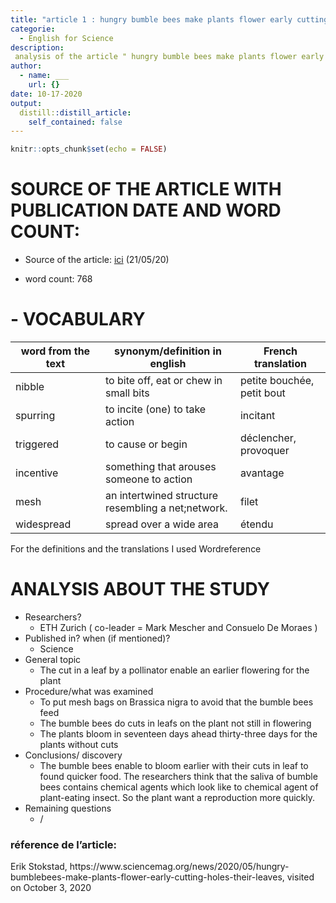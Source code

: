```yaml
---
title: "article 1 : hungry bumble bees make plants flower early cutting holes their leaves"
categorie:
  - English for Science
description: 
 analysis of the article " hungry bumble bees make plants flower early cutting holes their leaves.
author:
  - name: ___
    url: {}
date: 10-17-2020
output:
  distill::distill_article:
    self_contained: false
---
```


```r
knitr::opts_chunk$set(echo = FALSE)
```

# SOURCE OF THE ARTICLE WITH PUBLICATION DATE AND WORD COUNT: 

* Source of the article: [ici](https://www.sciencemag.org/news/2020/05/hungry-bumblebees-make-plants-flower-early-cutting-holes-their-leaves) (21/05/20)

* word count: 768

# - VOCABULARY
| **word from the text** | **synonym/definition in english** | **French translation** |
|------------------------|-----------------------------------|------------------------|
| nibble                 | to bite off, eat or chew in small bits | petite bouchée, petit bout                       |
| spurring               | to incite (one) to take action   | incitant                       |
| triggered              | to cause or begin    | déclencher, provoquer                       | 
| incentive              | something that arouses someone to action                                  | avantage                       |
| mesh| an intertwined structure resembling a net;network.| filet                       |
| widespread             | spread over a wide area                                  | étendu                       |

For the definitions and the translations I used Wordreference

# ANALYSIS ABOUT THE STUDY

* Researchers?
    + ETH Zurich ( co-leader = Mark Mescher and Consuelo De Moraes )

* Published in? when (if mentioned)? 
    + Science

* General topic
    + The cut in a leaf by a pollinator enable an earlier flowering for the plant
    
* Procedure/what was examined 
    + To put mesh bags on Brassica nigra to avoid that the bumble bees feed
    + The bumble bees do cuts in leafs on the plant not still in flowering
    + The plants bloom in seventeen days ahead thirty-three days for the plants without cuts

* Conclusions/ discovery 
    + The bumble bees enable to bloom earlier with their cuts in leaf to found quicker food. The researchers think that the saliva of bumble bees contains chemical agents which look like to chemical agent of plant-eating insect. So the plant want a reproduction more quickly.

* Remaining questions
    + /
 
### réference de l'article:
Erik Stokstad, https://www.sciencemag.org/news/2020/05/hungry-bumblebees-make-plants-flower-early-cutting-holes-their-leaves, visited on October 3, 2020

 



